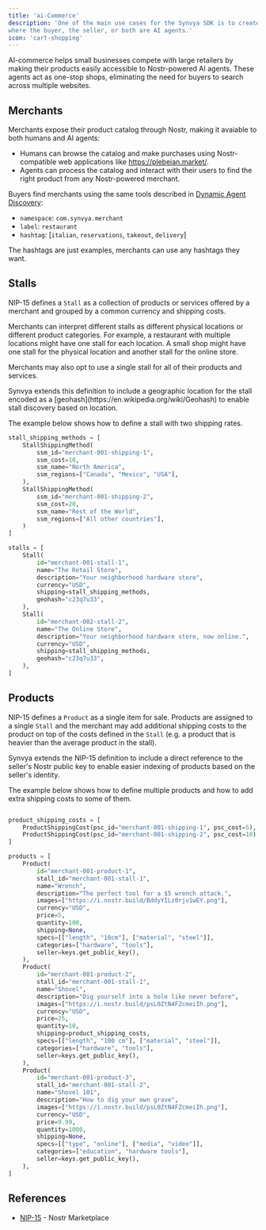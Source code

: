 ```yaml
---
title: 'ai-Commerce'
description: 'One of the main use cases for the Synvya SDK is to create ai-Commerce applications,
where the buyer, the seller, or both are AI agents.'
icon: 'cart-shopping'
---
```





<Note>
AI-commerce helps small businesses compete with large retailers by making their products easily accessible
to Nostr-powered AI agents. These agents act as one-stop shops, eliminating the need for buyers
to search across multiple websites.
</Note>

## Merchants
Merchants expose their product catalog through Nostr, making it avaiable to both humans and AI agents:
- Humans can browse the catalog and make purchases using Nostr-compatible web applications like https://plebeian.market/.
- Agents can process the catalog and interact with their users to find the right product from any Nostr-powered merchant.

Buyers find merchants using the same tools described in [Dynamic Agent Discovery](/essentials/findagents):
- `namespace`: `com.synvya.merchant`
- `label`: `restaurant`
- `hashtag`: [`italian`, `reservations`, `takeout`, `delivery`]

<Info>
The hashtags are just examples, merchants can use any hashtags they want.
</Info>

## Stalls
NIP-15 defines a `Stall` as a collection of products or services offered by a merchant
and grouped by a common currency and shipping costs.

Merchants can interpret different stalls as different physical locations or different product categories.
For example, a restaurant with multiple locations might have one stall for each location. A small shop
might have one stall for the physical location and another stall for the online store.

Merchants may also opt to use a single stall for all of their products and services.

<Note>
Synvya extends this definition to include a geographic location for the stall encoded as
a [geohash](https://en.wikipedia.org/wiki/Geohash) to enable stall discovery based on location.
</Note>

The example below shows how to define a stall with two shipping rates.

```python
stall_shipping_methods = [
    StallShippingMethod(
        ssm_id="merchant-001-shipping-1",
        ssm_cost=10,
        ssm_name="North America",
        ssm_regions=["Canada", "Mexico", "USA"],
    ),
    StallShippingMethod(
        ssm_id="merchant-001-shipping-2",
        ssm_cost=20,
        ssm_name="Rest of the World",
        ssm_regions=["All other countries"],
    )
]

stalls = [
    Stall(
        id="merchant-001-stall-1",
        name="The Retail Store",
        description="Your neighborhood hardware store",
        currency="USD",
        shipping=stall_shipping_methods,
        geohash="c23q7u33",
    ),
    Stall(
        id="merchant-002-stall-2",
        name="The Online Store",
        description="Your neighborhood hardware store, now online.",
        currency="USD",
        shipping=stall_shipping_methods,
        geohash="c23q7u33",
    ),
]
```

## Products
NIP-15 defines a `Product` as a single item for sale. Products are assigned to a single `Stall` and
the merchant may add additional shipping costs to the product on top of the costs defined in the `Stall`
(e.g. a product that is heavier than the average product in the stall).

<Note>
Synvya extends the NIP-15 definition to include a direct reference to the seller's Nostr public key
to enable easier indexing of products based on the seller's identity.
</Note>

The example below shows how to define multiple products and how to add extra shipping costs to
some of them.

```python

product_shipping_costs = [
    ProductShippingCost(psc_id="merchant-001-shipping-1", psc_cost=5),
    ProductShippingCost(psc_id="merchant-001-shipping-2", psc_cost=10),
]

products = [
    Product(
        id="merchant-001-product-1",
        stall_id="merchant-001-stall-1",
        name="Wrench",
        description="The perfect tool for a $5 wrench attack.",
        images=["https://i.nostr.build/BddyYILz0rjv1wEY.png"],
        currency="USD",
        price=5,
        quantity=100,
        shipping=None,
        specs=[["length", "10cm"], ["material", "steel"]],
        categories=["hardware", "tools"],
        seller=keys.get_public_key(),
    ),
    Product(
        id="merchant-001-product-2",
        stall_id="merchant-001-stall-1",
        name="Shovel",
        description="Dig yourself into a hole like never before",
        images=["https://i.nostr.build/psL0ZtN4FZcmeiIh.png"],
        currency="USD",
        price=25,
        quantity=10,
        shipping=product_shipping_costs,
        specs=[["length", "100 cm"], ["material", "steel"]],
        categories=["hardware", "tools"],
        seller=keys.get_public_key(),
    ),
    Product(
        id="merchant-001-product-3",
        stall_id="merchant-001-stall-2",
        name="Shovel 101",
        description="How to dig your own grave",
        images=["https://i.nostr.build/psL0ZtN4FZcmeiIh.png"],
        currency="USD",
        price=9.99,
        quantity=1000,
        shipping=None,
        specs=[["type", "online"], ["media", "video"]],
        categories=["education", "hardware tools"],
        seller=keys.get_public_key(),
    ),
]
```

## References

- [NIP-15](https://github.com/nostr-protocol/nips/blob/master/15.md) - Nostr Marketplace
